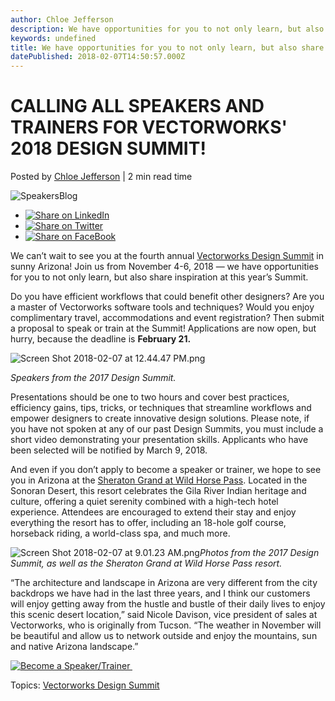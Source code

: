 ```yaml
---
author: Chloe Jefferson
description: We have opportunities for you to not only learn, but also share inspiration at this year’s Vectorworks Design Summit.
keywords: undefined
title: We have opportunities for you to not only learn, but also share inspiration at this year’s Vectorworks Design Summit. 
datePublished: 2018-02-07T14:50:57.000Z
---
```

  

# CALLING ALL SPEAKERS AND TRAINERS FOR VECTORWORKS' 2018 DESIGN SUMMIT!

 Posted by [Chloe Jefferson](https://blog.vectorworks.net/author/cjefferson) | 2 min read time 

![SpeakersBlog](https://blog.vectorworks.net/hubfs/SpeakersBlog.png) 

* [![Share on LinkedIn](https://2659751.fs1.hubspotusercontent-na1.net/hubfs/2659751/michaelDemo/share-LI.png)](http://www.linkedin.com/shareArticle?mini=true&url=https%3A%2F%2Fblog.vectorworks.net%2Fcalling-all-speakers-and-trainers-for-the-vectorworks-2018-design-summit)
* [![Share on Twitter](https://2659751.fs1.hubspotusercontent-na1.net/hubfs/2659751/michaelDemo/share-TW.png)](https://www.twitter.com/share?text=CALLING%20ALL%20SPEAKERS%20AND%20TRAINERS%20FOR%20VECTORWORKS'%202018%20DESIGN%20SUMMIT!&url=https%3A%2F%2Fblog.vectorworks.net%2Fcalling-all-speakers-and-trainers-for-the-vectorworks-2018-design-summit&via=PMGTweets)
* [![Share on FaceBook](https://2659751.fs1.hubspotusercontent-na1.net/hubfs/2659751/michaelDemo/share-FB.png)](https://www.facebook.com/sharer/sharer.php?u=https%3A%2F%2Fblog.vectorworks.net%2Fcalling-all-speakers-and-trainers-for-the-vectorworks-2018-design-summit)

We can’t wait to see you at the fourth annual [Vectorworks Design Summit](http://www.vectorworks.net/design-summit?utm%5Fcampaign=blog&tum%5Fsource=intext&utm%5Fmedium=planetvectorworks&utm%5Fcontent=callforspeakers02072018) in sunny Arizona! Join us from November 4-6, 2018 — we have opportunities for you to not only learn, but also share inspiration at this year’s Summit.

Do you have efficient workflows that could benefit other designers? Are you a master of Vectorworks software tools and techniques? Would you enjoy complimentary travel, accommodations and event registration? Then submit a proposal to speak or train at the Summit! Applications are now open, but hurry, because the deadline is **February 21.**

![Screen Shot 2018-02-07 at 12.44.47 PM.png](https://blog.vectorworks.net/hs-fs/hubfs/Blog%20Images/180207_Call%20for%20Speakers/Screen%20Shot%202018-02-07%20at%2012.44.47%20PM.png?width=567&height=320&name=Screen%20Shot%202018-02-07%20at%2012.44.47%20PM.png)

_Speakers from the 2017 Design Summit._

Presentations should be one to two hours and cover best practices, efficiency gains, tips, tricks, or techniques that streamline workflows and empower designers to create innovative design solutions. Please note, if you have not spoken at any of our past Design Summits, you must include a short video demonstrating your presentation skills. Applicants who have been selected will be notified by March 9, 2018. 

And even if you don’t apply to become a speaker or trainer, we hope to see you in Arizona at the [Sheraton Grand at Wild Horse Pass](http://www.wildhorsepassresort.com/). Located in the Sonoran Desert, this resort celebrates the Gila River Indian heritage and culture, offering a quiet serenity combined with a high-tech hotel experience. Attendees are encouraged to extend their stay and enjoy everything the resort has to offer, including an 18-hole golf course, horseback riding, a world-class spa, and much more. 

![Screen Shot 2018-02-07 at 9.01.23 AM.png](https://blog.vectorworks.net/hs-fs/hubfs/Screen%20Shot%202018-02-07%20at%209.01.23%20AM.png?width=550&name=Screen%20Shot%202018-02-07%20at%209.01.23%20AM.png "Screen Shot 2018-02-07 at 9.01.23 AM.png")_Photos from the 2017 Design Summit, as well as the Sheraton Grand at Wild Horse Pass resort._

“The architecture and landscape in Arizona are very different from the city backdrops we have had in the last three years, and I think our customers will enjoy getting away from the hustle and bustle of their daily lives to enjoy this scenic desert location,” said Nicole Davison, vice president of sales at Vectorworks, who is originally from Tucson. “The weather in November will be beautiful and allow us to network outside and enjoy the mountains, sun and native Arizona landscape.”

[![Become a Speaker/Trainer ](https://no-cache.hubspot.com/cta/default/3018241/35e5e68a-e3b4-4b66-ac14-5d3c362448ee.png)](https://cta-redirect.hubspot.com/cta/redirect/3018241/35e5e68a-e3b4-4b66-ac14-5d3c362448ee) 

 Topics: [Vectorworks Design Summit](https://blog.vectorworks.net/topic/vectorworks-design-summit) 

  